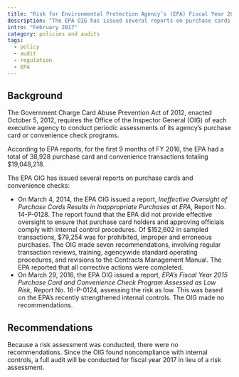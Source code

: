 ```yaml
---
title: "Risk for Environmental Protection Agency’s (EPA) Fiscal Year 2016 Purchase Card and Convenience Check Program Warrants an Audit"
description: "The EPA OIG has issued several reports on purchase cards and convenience checks."
intro: "February 2017"
category: policies and audits
tags:
  - policy
  - audit
  - regulation
  - EPA
---
```



<LinkButton link="https://www.epa.gov/office-inspector-general/report-risk-epas-fiscal-year-2016-purchase-card-and-convenience-check" text="View full audit"  />

## Background

The Government Charge Card Abuse Prevention Act of 2012, enacted October 5, 2012, requires the Office of the Inspector General (OIG) of each executive agency to conduct periodic assessments of its agency’s purchase card or convenience check programs.

According to EPA reports, for the first 9 months of FY 2016, the EPA had a total of 38,928 purchase card and convenience transactions totaling $19,048,218.

The EPA OIG has issued several reports on purchase cards and convenience checks:

- On March 4, 2014, the EPA OIG issued a report, _Ineffective Oversight of Purchase Cards Results in Inappropriate Purchases at EPA_, Report No. 14-P-0128. The report found that the EPA did not provide effective oversight to ensure that purchase card holders and approving officials comply with internal control procedures. Of $152,602 in sampled transactions, $79,254 was for prohibited, improper and erroneous purchases. The OIG made seven recommendations, involving regular transaction reviews, training, agencywide standard operating procedures, and revisions to the Contracts Management Manual. The EPA reported that all corrective actions were completed.
- On March 29, 2016, the EPA OIG issued a report, _EPA’s Fiscal Year 2015 Purchase Card and Convenience Check Program Assessed as Low Risk_, Report No. 16-P-0124, assessing the risk as low. This was based on the EPA’s recently strengthened internal controls. The OIG made no recommendations.

## Recommendations

Because a risk assessment was conducted, there were no recommendations. Since the OIG found noncompliance with internal controls, a full audit will be conducted for fiscal year 2017 in lieu of a risk assessment. 
